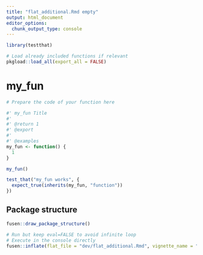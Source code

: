 ```yaml
---
title: "flat_additional.Rmd empty"
output: html_document
editor_options: 
  chunk_output_type: console
---
```


```r
library(testthat)
```

```r
# Load already included functions if relevant
pkgload::load_all(export_all = FALSE)
```

# my_fun

```r
# Prepare the code of your function here
```

```r
#' my_fun Title
#'
#' @return 1
#' @export
#'
#' @examples
my_fun <- function() {
  1
}
```

```r
my_fun()
```

```r
test_that("my_fun works", {
  expect_true(inherits(my_fun, "function"))
})
```

## Package structure

```r
fusen::draw_package_structure()
```


```r
# Run but keep eval=FALSE to avoid infinite loop
# Execute in the console directly
fusen::inflate(flat_file = "dev/flat_additional.Rmd", vignette_name = "Go further")
```

